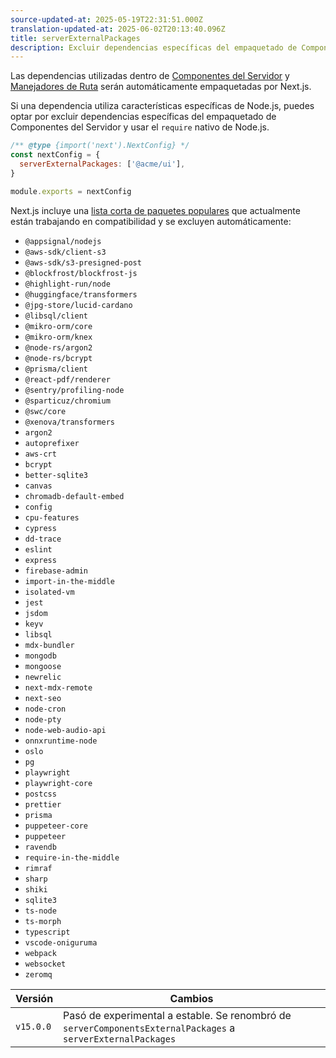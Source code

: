```yaml
---
source-updated-at: 2025-05-19T22:31:51.000Z
translation-updated-at: 2025-06-02T20:13:40.096Z
title: serverExternalPackages
description: Excluir dependencias específicas del empaquetado de Componentes del Servidor y usar el `require` nativo de Node.js.
---
```


Las dependencias utilizadas dentro de [Componentes del Servidor](/docs/app/getting-started/server-and-client-components) y [Manejadores de Ruta](/docs/app/building-your-application/routing/route-handlers) serán automáticamente empaquetadas por Next.js.

Si una dependencia utiliza características específicas de Node.js, puedes optar por excluir dependencias específicas del empaquetado de Componentes del Servidor y usar el `require` nativo de Node.js.

```js filename="next.config.js"
/** @type {import('next').NextConfig} */
const nextConfig = {
  serverExternalPackages: ['@acme/ui'],
}

module.exports = nextConfig
```

Next.js incluye una [lista corta de paquetes populares](https://github.com/vercel/next.js/blob/canary/packages/next/src/lib/server-external-packages.json) que actualmente están trabajando en compatibilidad y se excluyen automáticamente:

- `@appsignal/nodejs`
- `@aws-sdk/client-s3`
- `@aws-sdk/s3-presigned-post`
- `@blockfrost/blockfrost-js`
- `@highlight-run/node`
- `@huggingface/transformers`
- `@jpg-store/lucid-cardano`
- `@libsql/client`
- `@mikro-orm/core`
- `@mikro-orm/knex`
- `@node-rs/argon2`
- `@node-rs/bcrypt`
- `@prisma/client`
- `@react-pdf/renderer`
- `@sentry/profiling-node`
- `@sparticuz/chromium`
- `@swc/core`
- `@xenova/transformers`
- `argon2`
- `autoprefixer`
- `aws-crt`
- `bcrypt`
- `better-sqlite3`
- `canvas`
- `chromadb-default-embed`
- `config`
- `cpu-features`
- `cypress`
- `dd-trace`
- `eslint`
- `express`
- `firebase-admin`
- `import-in-the-middle`
- `isolated-vm`
- `jest`
- `jsdom`
- `keyv`
- `libsql`
- `mdx-bundler`
- `mongodb`
- `mongoose`
- `newrelic`
- `next-mdx-remote`
- `next-seo`
- `node-cron`
- `node-pty`
- `node-web-audio-api`
- `onnxruntime-node`
- `oslo`
- `pg`
- `playwright`
- `playwright-core`
- `postcss`
- `prettier`
- `prisma`
- `puppeteer-core`
- `puppeteer`
- `ravendb`
- `require-in-the-middle`
- `rimraf`
- `sharp`
- `shiki`
- `sqlite3`
- `ts-node`
- `ts-morph`
- `typescript`
- `vscode-oniguruma`
- `webpack`
- `websocket`
- `zeromq`

| Versión   | Cambios                                                                                                        |
| --------- | -------------------------------------------------------------------------------------------------------------- |
| `v15.0.0` | Pasó de experimental a estable. Se renombró de `serverComponentsExternalPackages` a `serverExternalPackages` |